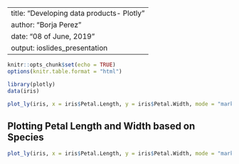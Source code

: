 

---
title: "Developing data products- Plotly"
author: "Borja Perez"
date: "08 of June, 2019"
output: ioslides_presentation
---

```r
knitr::opts_chunk$set(echo = TRUE)
options(knitr.table.format = "html") 
```


```r
library(plotly)
data(iris)
```


```r
plot_ly(iris, x = iris$Petal.Length, y = iris$Petal.Width, mode = "markers", color = as.factor(iris$Species), type = "scatter")
```


Plotting Petal Length and Width based on Species
----
```r

plot_ly(iris, x = iris$Petal.Length, y = iris$Petal.Width, mode = "markers", color = as.factor(iris$Species), type = "scatter")

```
